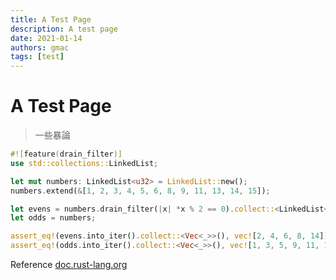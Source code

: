 ```yaml
---
title: A Test Page
description: A test page
date: 2021-01-14
authors: gmac
tags: [test]
---
```


# A Test Page

> 一些暴論

```rust showLineNumbers copy
#![feature(drain_filter)]
use std::collections::LinkedList;

let mut numbers: LinkedList<u32> = LinkedList::new();
numbers.extend(&[1, 2, 3, 4, 5, 6, 8, 9, 11, 13, 14, 15]);

let evens = numbers.drain_filter(|x| *x % 2 == 0).collect::<LinkedList<_>>();
let odds = numbers;

assert_eq!(evens.into_iter().collect::<Vec<_>>(), vec![2, 4, 6, 8, 14]);
assert_eq!(odds.into_iter().collect::<Vec<_>>(), vec![1, 3, 5, 9, 11, 13, 15]);
```

Reference [doc.rust-lang.org](https://doc.rust-lang.org/stable/std/collections/struct.LinkedList.html#method.remove)

